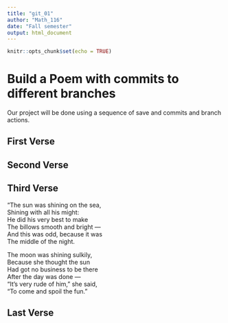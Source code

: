 ```yaml
---
title: "git_01"
author: "Math_116"
date: "Fall semester"
output: html_document
---
```


```r
knitr::opts_chunk$set(echo = TRUE)
```
# Build a Poem with commits to different branches
Our project will be done using a sequence of save and commits and branch actions.
<!-- Do not modify or change any text in "!--" bracketed areas such as this --- these are instructions to
you, if you change any of this the git program will notice it and compromise your git merging strategy !-->

## First Verse 
<!--Put the first five lines of a poem by Lewis Carrol in this section!-->

## Second Verse
<!--Put the first five lines of a poem by Robert Frost here!-->

## Third Verse
<!--Put the first two verses of The Walrus and the Carpenter here!-->

"The sun was shining on the sea,      
      Shining with all his might:      
He did his very best to make      
      The billows smooth and bright —      
And this was odd, because it was       
      The middle of the night.       
      
The moon was shining sulkily,       
      Because she thought the sun      
Had got no business to be there      
      After the day was done —      
"It's very rude of him," she said,      
      "To come and spoil the fun."      
             
## Last Verse
<!--Put a short poem you created using chatGPT of 20 to 30 lines,here!-->
